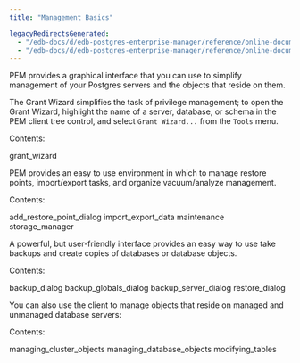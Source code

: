 ```yaml
---
title: "Management Basics"

legacyRedirectsGenerated:
  - "/edb-docs/d/edb-postgres-enterprise-manager/reference/online-documentation/8.0/toc_pem_management_basics.html"
  - "/edb-docs/d/edb-postgres-enterprise-manager/reference/online-documentation/latest/toc_pem_management_basics.html"
---
```


<div id="toc_pem_management_basics" class="registered_link"></div>

PEM provides a graphical interface that you can use to simplify management of your Postgres servers and the objects that reside on them.

The Grant Wizard simplifies the task of privilege management; to open the Grant Wizard, highlight the name of a server, database, or schema in the PEM client tree control, and select `Grant Wizard...` from the `Tools` menu.

Contents:

<div class="toctree">

grant_wizard

</div>

PEM provides an easy to use environment in which to manage restore points, import/export tasks, and organize vacuum/analyze management.

Contents:

<div class="toctree">

add_restore_point_dialog import_export_data maintenance storage_manager

</div>

A powerful, but user-friendly interface provides an easy way to use take backups and create copies of databases or database objects.

Contents:

<div class="toctree">

backup_dialog backup_globals_dialog backup_server_dialog restore_dialog

</div>

You can also use the client to manage objects that reside on managed and unmanaged database servers:

Contents:

<div class="toctree">

managing_cluster_objects managing_database_objects modifying_tables

</div>
